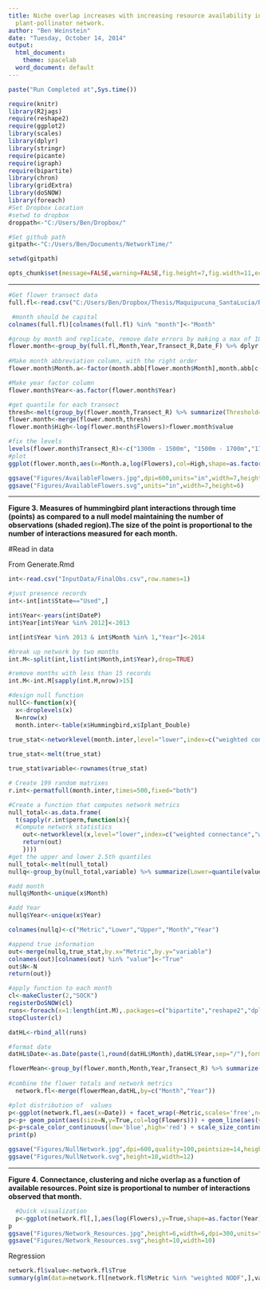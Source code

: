 ```yaml
---
title: Niche overlap increases with increasing resource availability in a tropical
  plant-pollinator network.
author: "Ben Weinstein"
date: "Tuesday, October 14, 2014"
output:
  html_document:
    theme: spacelab
  word_document: default
---
```

```r
paste("Run Completed at",Sys.time())
```

```r
require(knitr)
library(R2jags)
require(reshape2)
require(ggplot2)
library(scales)
library(dplyr)
library(stringr)
require(picante)
require(igraph)
require(bipartite)
library(chron)
library(gridExtra)
library(doSNOW)
library(foreach)
#Set Dropbox Location
#setwd to dropbox
droppath<-"C:/Users/Ben/Dropbox/"

#Set github path
gitpath<-"C:/Users/Ben/Documents/NetworkTime/"

setwd(gitpath)

opts_chunk$set(message=FALSE,warning=FALSE,fig.height=7,fig.width=11,echo=FALSE,cache=TRUE,cache.path = 'NetworkTime_cache/', fig.path='figure/')

```

************

```r
#Get flower transect data
full.fl<-read.csv("C:/Users/Ben/Dropbox/Thesis/Maquipucuna_SantaLucia/Results/FlowerTransects/FlowerTransectClean.csv")[,-1]

 #month should be capital 
colnames(full.fl)[colnames(full.fl) %in% "month"]<-"Month"

#group by month and replicate, remove date errors by making a max of 10 flowers, couple times where the gps places it in wrong transect by 1 to 2 meters. 
flower.month<-group_by(full.fl,Month,Year,Transect_R,Date_F) %>% dplyr::summarise(Flowers=sum(Total_Flowers,na.rm=TRUE))  %>% filter(Flowers>20)
  
#Make month abbreviation column, with the right order
flower.month$Month.a<-factor(month.abb[flower.month$Month],month.abb[c(1:12)])

#Make year factor column
flower.month$Year<-as.factor(flower.month$Year)

#get quantile for each transect
thresh<-melt(group_by(flower.month,Transect_R) %>% summarize(Threshold=quantile(log(Flowers),0.5)) )
flower.month<-merge(flower.month,thresh)
flower.month$High<-log(flower.month$Flowers)>flower.month$value

#fix the levels
levels(flower.month$Transect_R)<-c("1300m - 1500m", "1500m - 1700m","1700m - 1900m","1900m - 2100m","2100m - 2300m","2300m - 2500m")
#plot
ggplot(flower.month,aes(x=Month.a,log(Flowers),col=High,shape=as.factor(Year))) + geom_point(size=3) + theme_bw()  + geom_smooth(aes(group=1)) + ylab("Flowers") + xlab("Month") + facet_wrap(~Transect_R,scales="free_y") + labs(shape="Year", y= "Log Available Flowers") + scale_x_discrete(breaks=month.abb[seq(1,12,2)]) + scale_color_manual(labels=c("Low","High"),values=c("black","red")) + labs(col="Resource Availability")

ggsave("Figures/AvailableFlowers.jpg",dpi=600,units="in",width=7,height=6)
ggsave("Figures/AvailableFlowers.svg",units="in",width=7,height=6)

```

****

**Figure 3. Measures of hummingbird plant interactions through time (points) as compared to a null model maintaining the number of observations (shaded region).The size of the point is proportional to the number of interactions measured for each month.**

#Read in data

From Generate.Rmd

```r

int<-read.csv("InputData/FinalObs.csv",row.names=1)

#just presence records
int<-int[int$State=="Used",]

int$Year<-years(int$DateP)
int$Year[int$Year %in% 2012]<-2013

int[int$Year %in% 2013 & int$Month %in% 1,"Year"]<-2014

#break up network by two months
int.M<-split(int,list(int$Month,int$Year),drop=TRUE)

#remove months with less than 15 records
int.M<-int.M[sapply(int.M,nrow)>15]

#design null function
nullC<-function(x){
  x<-droplevels(x)
  N=nrow(x)
  month.inter<-table(x$Hummingbird,x$Iplant_Double)

true_stat<-networklevel(month.inter,level="lower",index=c("weighted connectance","weighted NODF"))
  
true_stat<-melt(true_stat)

true_stat$variable<-rownames(true_stat)

# Create 199 random matrixes
r.int<-permatfull(month.inter,times=500,fixed="both")

#Create a function that computes network metrics
null_total<-as.data.frame(
  t(sapply(r.int$perm,function(x){
  #Compute network statistics
    out<-networklevel(x,level="lower",index=c("weighted connectance","weighted NODF"))
    return(out)
    })))
#get the upper and lower 2.5th quantiles
null_total<-melt(null_total)
nullq<-group_by(null_total,variable) %>% summarize(Lower=quantile(value,0.025,na.rm=T),Upper=quantile(value,0.975,na.rm=T))

#add month
nullq$Month<-unique(x$Month)

#add Year
nullq$Year<-unique(x$Year)

colnames(nullq)<-c("Metric","Lower","Upper","Month","Year")

#append true information
out<-merge(nullq,true_stat,by.x="Metric",by.y="variable")
colnames(out)[colnames(out) %in% "value"]<-"True"
out$N<-N
return(out)}

#apply function to each month
cl<-makeCluster(2,"SOCK")
registerDoSNOW(cl)
runs<-foreach(x=1:length(int.M),.packages=c("bipartite","reshape2","dplyr")) %dopar% {nullC(int.M[[x]])}
stopCluster(cl)

datHL<-rbind_all(runs)

#format date
datHL$Date<-as.Date(paste(1,round(datHL$Month),datHL$Year,sep="/"),format="%d/%m/%Y")

flowerMean<-group_by(flower.month,Month,Year,Transect_R) %>% summarize(mFlowers=mean(Flowers,na.rm=TRUE)) %>% group_by(Month,Year) %>% summarize(Flowers=sum(mFlowers,na.rm=TRUE))
  
#combine the flower totals and network metrics
  network.fl<-merge(flowerMean,datHL,by=c("Month","Year"))

#plot distribution of  values
p<-ggplot(network.fl,aes(x=Date)) + facet_wrap(~Metric,scales='free',ncol=1) + geom_ribbon(aes(ymin=Lower,ymax=Upper),alpha=0.3)
p<-p+ geom_point(aes(size=N,y=True,col=log(Flowers))) + geom_line(aes(y=True)) 
p<-p+scale_color_continuous(low='blue',high='red') + scale_size_continuous(range=c(2.5,5),"Observations") + labs(col="Log Flower Abundance",y="") + theme_bw() + scale_x_date(date_breaks="3 months",date_labels = "%m/%Y") 
print(p) 

ggsave("Figures/NullNetwork.jpg",dpi=600,quality=100,pointsize=14,height=6,width=8)
ggsave("Figures/NullNetwork.svg",height=10,width=12)

```

********

**Figure 4. Connectance, clustering and niche overlap as a function of available resources. Point size is proportional to number of interactions observed that month.**

```r
    
  #Quick visualization 
  p<-ggplot(network.fl[,],aes(log(Flowers),y=True,shape=as.factor(Year))) + geom_point(aes(size=N)) + facet_wrap(~Metric,scale="free",ncol=1)  + geom_smooth(aes(group=1),method="lm") + theme_bw() + labs(col="Month",shape="Year",size="Interactions") + geom_text(aes(label=month.abb[Month]),hjust=-0.25,size=3) + scale_size_continuous(range=c(2.5,5),"Observations") + labs(x="Log Available Resources") + ylab("Score")
p
ggsave("Figures/Network_Resources.jpg",height=6,width=6,dpi=300,units="in")
ggsave("Figures/Network_Resources.svg",height=10,width=10)

```

Regression
```r
network.fl$value<-network.fl$True
summary(glm(data=network.fl[network.fl$Metric %in% "weighted NODF",],value~log(Flowers)),family="binomial")
```

